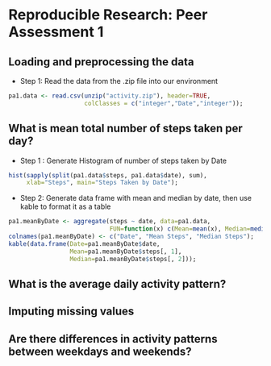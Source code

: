 # Reproducible Research: Peer Assessment 1


## Loading and preprocessing the data
* Step 1: Read the data from the .zip file into our environment
```r
pa1.data <- read.csv(unzip("activity.zip"), header=TRUE,
                     colClasses = c("integer","Date","integer"));
```

## What is mean total number of steps taken per day?

* Step 1 : Generate Histogram of number of steps taken by Date
```r
hist(sapply(split(pa1.data$steps, pa1.data$date), sum), 
     xlab="Steps", main="Steps Taken by Date");
```

* Step 2: Generate data frame with mean and median by date, then use kable to format it as a table

```r
pa1.meanByDate <- aggregate(steps ~ date, data=pa1.data, 
                            FUN=function(x) c(Mean=mean(x), Median=median(x)));
colnames(pa1.meanByDate) <- c("Date", "Mean Steps", "Median Steps");
kable(data.frame(Date=pa1.meanByDate$date, 
                 Mean=pa1.meanByDate$steps[, 1], 
                 Median=pa1.meanByDate$steps[, 2]));
```

## What is the average daily activity pattern?



## Imputing missing values



## Are there differences in activity patterns between weekdays and weekends?
